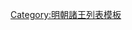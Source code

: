 {{ming|title=明朝江夏國諸王|ed=江夏國|head=[[宣德]]三年（[[1428年]]）封。|
{{ming/title}}
{{ming/list|江夏康靖王|[[朱孟炬]]|朱楨、庶十子|[[1428年]]—[[1474年]]|宣德三年封。[[成化]]十年薨。}}
{{ming/list|江夏悼順王|[[朱季㙱]]|朱孟炬、庶一子|[[1478年]]—[[1482年]]|成化十四年襲封。十八年薨<ref name="a">《[[明實錄]]》</ref>。}}
{{ming/list|江夏安惠王|[[朱均鋷]]|朱季㙱、嫡一子|[[1485年]]—[[1500年]]|成化二十一年襲封。[[弘治]]十三年薨。}}
{{ming/list|江夏端僖王|[[朱榮漠]]|朱均鋷、庶一子|[[1503年]]|弘治十六年襲封，本年薨。}}
{{ming/list|江夏莊定王|[[朱顯桔]]|朱榮漠、庶一子|[[1548年]]—[[1583年]]前|[[嘉靖]]二十七年襲封。[[萬曆]]中薨。}}
{{ming/list|江夏恭懿王|[[朱英熼]]|朱顯桔、嫡一子|[[1583年]]—[[1589年]]|萬曆十一年襲封。十七年薨。}}
{{ming/list|江夏王|[[朱華塇]]|朱英熼、嫡一子|[[1593年]]—[[1611年]]前|萬曆十五年封[[长子 (封号)|長子]]。二十一年襲封。}}
{{ming/list|江夏王|[[朱蘊鋏]]|朱華塇、嫡一子|[[1611年]]—[[1659年]]|萬曆三十一年封長子。三十九年襲封。[[永曆 (南明)|永曆]]十三年閏三月薨。}}
{{ming/list|江夏王|[[朱蘊鑰]]|朱華塇、嫡二子|[[1659年]]—[[1664年]]|[[永曆 (南明)|永曆]]十三年據上思州，十八年降清。}}
{{ming/note|參考文獻}}
{{ming/note|ref}}
}}<noinclude>
[[Category:明朝諸王列表模板]]
</noinclude>